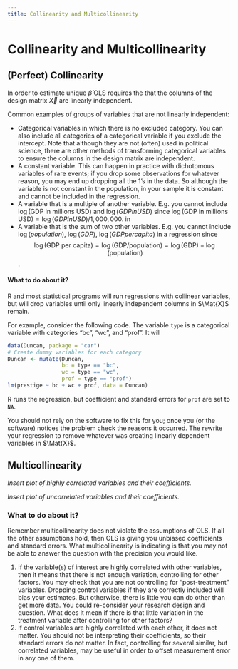 ```yaml
---
title: Collinearity and Multicollinearity
---
```


# Collinearity and Multicollinearity

## (Perfect) Collinearity

In order to estimate unique $\hat{\beta}$ OLS requires the that the columns of the design matrix $\Vec{X}$ are linearly independent.

Common examples of groups of variables that are not linearly independent:

- Categorical variables in which there is no excluded category.
  You can also include all categories of a categorical variable if you exclude the intercept.
  Note that although they are not (often) used in political science, there are other methods of transforming categorical variables to ensure the columns in the design matrix are independent.
- A constant variable. This can happen in practice with dichotomous variables of rare events; if you drop some observations for whatever reason, you may end up dropping all the 1's in the data. So although the variable is not constant in the population, in your sample it is constant and cannot be included in the regression.
- A variable that is a multiple of another variable. E.g. you cannot include $\log(\text{GDP in millions USD})$ and $\log({GDP in USD})$ since $\log(\text{GDP in millions USD}) = \log({GDP in USD}) / 1,000,000$. in
- A variable that is the sum of two other variables. E.g. you cannot include $\log(population)$, $\log(GDP)$, $\log(GDP per capita)$ in a regression since
$$\log(\text{GDP per capita}) = \log(\text{GDP} / \text{population}) = \log(\text{GDP}) - \log(\text{population})$$.


#### What to do about it?

R and most statistical programs will run regressions with collinear variables, but will drop variables until only linearly independent columns in $\Mat{X}$ remain.

For example, consider the following code. The variable `type` is a categorical variable with categories "bc", "wc", and "prof".
It will
```r
data(Duncan, package = "car")
# Create dummy variables for each category
Duncan <- mutate(Duncan,
                 bc = type == "bc",
                 wc = type == "wc",
                 prof = type == "prof")
lm(prestige ~ bc + wc + prof, data = Duncan)
```
R runs the regression, but coefficient and standard errors for `prof` are set to `NA`.

You should not rely on the software to fix this for you; once you (or the software) notices the problem check the reasons it occurred. The rewrite your regression to remove whatever was creating linearly dependent variables in $\Mat{X}$.



## Multicollinearity


*Insert plot of highly correlated variables and their coefficients.*

*Insert plot of uncorrelated variables and their coefficients.*

### What to do about it?

Remember multicollinearity does not violate the assumptions of OLS. If all the other assumptions hold, then OLS is giving you unbiased coefficients and standard errors. What multicollinearity is indicating is that you may not be able to answer the question with the precision you would like.

1.   If the variable(s) of interest are highly correlated with other variables, then it means that there is not enough variation, controlling for other factors. You may check that you are not controlling for "post-treatment" variables.  Dropping control variables if they are correctly included will bias your estimates. But otherwise, there is little you can do other than get more data. You could re-consider your research design and question. What does it mean if there is that little variation in the treatment variable after controlling for other factors?
2.   If control variables are highly correlated with each other, it does not matter. You should not be interpreting their coefficients, so their standard errors do not matter. In fact, controlling for several similar, but correlated variables, may be useful in order to offset measurement error in any one of them.
